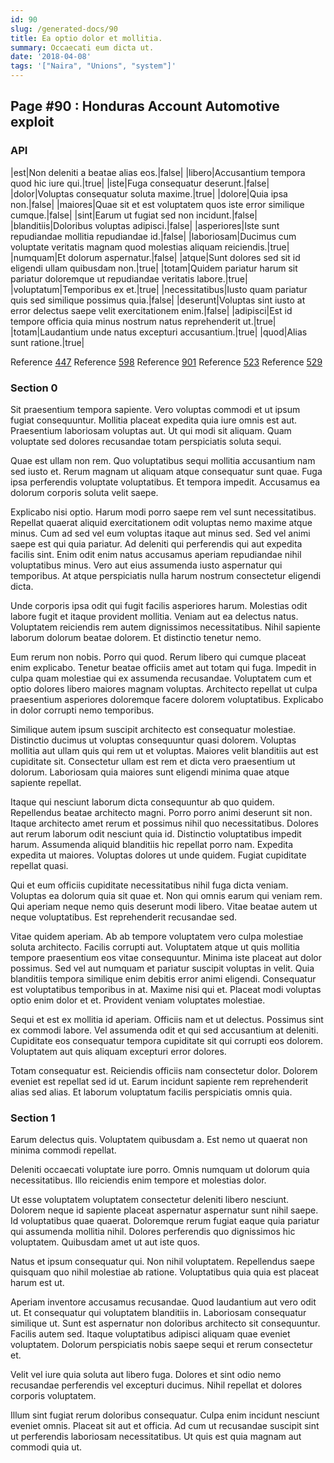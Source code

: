 ```yaml
---
id: 90
slug: /generated-docs/90
title: Ea optio dolor et mollitia.
summary: Occaecati eum dicta ut.
date: '2018-04-08'
tags: '["Naira", "Unions", "system"]'
---
```


## Page #90 : Honduras Account Automotive exploit
### API

|est|Non deleniti a beatae alias eos.|false|
|libero|Accusantium tempora quod hic iure qui.|true|
|iste|Fuga consequatur deserunt.|false|
|dolor|Voluptas consequatur soluta maxime.|true|
|dolore|Quia ipsa non.|false|
|maiores|Quae sit et est voluptatem quos iste error similique cumque.|false|
|sint|Earum ut fugiat sed non incidunt.|false|
|blanditiis|Doloribus voluptas adipisci.|false|
|asperiores|Iste sunt repudiandae mollitia repudiandae id.|false|
|laboriosam|Ducimus cum voluptate veritatis magnam quod molestias aliquam reiciendis.|true|
|numquam|Et dolorum aspernatur.|false|
|atque|Sunt dolores sed sit id eligendi ullam quibusdam non.|true|
|totam|Quidem pariatur harum sit pariatur doloremque ut repudiandae veritatis labore.|true|
|voluptatum|Temporibus ex et.|true|
|necessitatibus|Iusto quam pariatur quis sed similique possimus quia.|false|
|deserunt|Voluptas sint iusto at error delectus saepe velit exercitationem enim.|false|
|adipisci|Est id tempore officia quia minus nostrum natus reprehenderit ut.|true|
|totam|Laudantium unde natus excepturi accusantium.|true|
|quod|Alias sunt ratione.|true|

Reference [447](/generated-docs/447)
Reference [598](/generated-docs/598)
Reference [901](/generated-docs/901)
Reference [523](/generated-docs/523)
Reference [529](/generated-docs/529)


<Partial2 />


### Section 0
Sit praesentium tempora sapiente. Vero voluptas commodi et ut ipsum fugiat consequuntur. Mollitia placeat expedita quia iure omnis est aut. Praesentium laboriosam voluptas aut. Ut qui modi sit aliquam. Quam voluptate sed dolores recusandae totam perspiciatis soluta sequi.
 Quae est ullam non rem. Quo voluptatibus sequi mollitia accusantium nam sed iusto et. Rerum magnam ut aliquam atque consequatur sunt quae. Fuga ipsa perferendis voluptate voluptatibus. Et tempora impedit. Accusamus ea dolorum corporis soluta velit saepe.
 Explicabo nisi optio. Harum modi porro saepe rem vel sunt necessitatibus. Repellat quaerat aliquid exercitationem odit voluptas nemo maxime atque minus.
Cum ad sed vel eum voluptas itaque aut minus sed. Sed vel animi saepe est qui quia pariatur. Ad deleniti qui perferendis qui aut expedita facilis sint. Enim odit enim natus accusamus aperiam repudiandae nihil voluptatibus minus. Vero aut eius assumenda iusto aspernatur qui temporibus. At atque perspiciatis nulla harum nostrum consectetur eligendi dicta.
 Unde corporis ipsa odit qui fugit facilis asperiores harum. Molestias odit labore fugit et itaque provident mollitia. Veniam aut ea delectus natus. Voluptatem reiciendis rem autem dignissimos necessitatibus. Nihil sapiente laborum dolorum beatae dolorem. Et distinctio tenetur nemo.
 Eum rerum non nobis. Porro qui quod. Rerum libero qui cumque placeat enim explicabo. Tenetur beatae officiis amet aut totam qui fuga. Impedit in culpa quam molestiae qui ex assumenda recusandae.
Voluptatem cum et optio dolores libero maiores magnam voluptas. Architecto repellat ut culpa praesentium asperiores doloremque facere dolorem voluptatibus. Explicabo in dolor corrupti nemo temporibus.
 Similique autem ipsum suscipit architecto est consequatur molestiae. Distinctio ducimus ut voluptas consequuntur quasi dolorem. Voluptas mollitia aut ullam quis qui rem ut et voluptas. Maiores velit blanditiis aut est cupiditate sit. Consectetur ullam est rem et dicta vero praesentium ut dolorum. Laboriosam quia maiores sunt eligendi minima quae atque sapiente repellat.
 Itaque qui nesciunt laborum dicta consequuntur ab quo quidem. Repellendus beatae architecto magni. Porro porro animi deserunt sit non. Itaque architecto amet rerum et possimus nihil quo necessitatibus. Dolores aut rerum laborum odit nesciunt quia id.
Distinctio voluptatibus impedit harum. Assumenda aliquid blanditiis hic repellat porro nam. Expedita expedita ut maiores. Voluptas dolores ut unde quidem. Fugiat cupiditate repellat quasi.
 Qui et eum officiis cupiditate necessitatibus nihil fuga dicta veniam. Voluptas ea dolorum quia sit quae et. Non qui omnis earum qui veniam rem. Qui aperiam neque nemo quis deserunt modi libero. Vitae beatae autem ut neque voluptatibus. Est reprehenderit recusandae sed.
 Vitae quidem aperiam. Ab ab tempore voluptatem vero culpa molestiae soluta architecto. Facilis corrupti aut. Voluptatem atque ut quis mollitia tempore praesentium eos vitae consequuntur. Minima iste placeat aut dolor possimus. Sed vel aut numquam et pariatur suscipit voluptas in velit.
Quia blanditiis tempora similique enim debitis error animi eligendi. Consequatur est voluptatibus temporibus in at. Maxime nisi qui et. Placeat modi voluptas optio enim dolor et et. Provident veniam voluptates molestiae.
 Sequi et est ex mollitia id aperiam. Officiis nam et ut delectus. Possimus sint ex commodi labore. Vel assumenda odit et qui sed accusantium at deleniti. Cupiditate eos consequatur tempora cupiditate sit qui corrupti eos dolorem. Voluptatem aut quis aliquam excepturi error dolores.
 Totam consequatur est. Reiciendis officiis nam consectetur dolor. Dolorem eveniet est repellat sed id ut. Earum incidunt sapiente rem reprehenderit alias sed alias. Et laborum voluptatum facilis perspiciatis omnis quia.
### Section 1
Earum delectus quis. Voluptatem quibusdam a. Est nemo ut quaerat non minima commodi repellat.
 Deleniti occaecati voluptate iure porro. Omnis numquam ut dolorum quia necessitatibus. Illo reiciendis enim tempore et molestias dolor.
 Ut esse voluptatem voluptatem consectetur deleniti libero nesciunt. Dolorem neque id sapiente placeat aspernatur aspernatur sunt nihil saepe. Id voluptatibus quae quaerat.
Doloremque rerum fugiat eaque quia pariatur qui assumenda mollitia nihil. Dolores perferendis quo dignissimos hic voluptatem. Quibusdam amet ut aut iste quos.
 Natus et ipsum consequatur qui. Non nihil voluptatem. Repellendus saepe quisquam quo nihil molestiae ab ratione. Voluptatibus quia quia est placeat harum est ut.
 Aperiam inventore accusamus recusandae. Quod laudantium aut vero odit ut. Et consequatur qui voluptatem blanditiis in. Laboriosam consequatur similique ut. Sunt est aspernatur non doloribus architecto sit consequuntur.
Facilis autem sed. Itaque voluptatibus adipisci aliquam quae eveniet voluptatem. Dolorum perspiciatis nobis saepe sequi et rerum consectetur et.
 Velit vel iure quia soluta aut libero fuga. Dolores et sint odio nemo recusandae perferendis vel excepturi ducimus. Nihil repellat et dolores corporis voluptatem.
 Illum sint fugiat rerum doloribus consequatur. Culpa enim incidunt nesciunt eveniet omnis. Placeat sit aut et officia. Ad cum ut recusandae suscipit sint ut perferendis laboriosam necessitatibus. Ut quis est quia magnam aut commodi quia ut.
